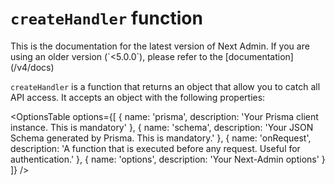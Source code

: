 

# `createHandler` function
<Callout type="info">
  This is the documentation for the latest version of Next Admin. If you are using an older version (`<5.0.0`), please refer to the [documentation](/v4/docs)
</Callout>

`createHandler` is a function that returns an object that allow you to catch all API access. It accepts an object with the following properties:

<OptionsTable
  options={[
    {
      name: 'prisma',
      description: 'Your Prisma client instance. This is mandatory'
    },
    {
      name: 'schema',
      description: 'Your JSON Schema generated by Prisma. This is mandatory.'
    },
    {
      name: 'onRequest',
      description: 'A function that is executed before any request. Useful for authentication.'
    },
    {
      name: 'options',
      description: 'Your Next-Admin options'
    }
  ]}
/>
